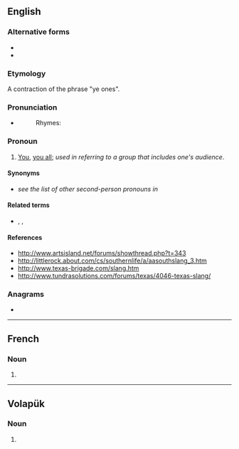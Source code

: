==English==

===Alternative forms===
* {{l|en|yins}}
* {{l|en|yinz}}

===Etymology===
A contraction of the phrase "ye ones".

===Pronunciation===
* {{enPR|yĭnz}}
*: Rhymes: {{rhymes|ɪnz|lang=en}}

===Pronoun===
{{en-pron|desc=second person plural}}

# {{lb|en|colloquial|chiefly|Appalachia|also|_|western|_|Pennsylvania|and|Midwestern US}} [[you|You]], [[you all]]; ''used in referring to a group that includes one's audience''.

====Synonyms====
* ''see the list of other second-person pronouns in'' '''{{m|en|you}}'''

====Related terms====
* {{l|en|yeens}}, {{l|en|yoons}}, {{l|en|you-uns}}

====References====
* http://www.artsisland.net/forums/showthread.php?t=343
* http://littlerock.about.com/cs/southernlife/a/aasouthslang_3.htm
* http://www.texas-brigade.com/slang.htm
* http://www.tundrasolutions.com/forums/texas/4046-texas-slang/

===Anagrams===
* {{anagrams|en|a=ensy|NYSE|neys|nyes|snye|syen|syne}}

----

==French==

===Noun===
{{head|fr|noun plural form|g=m}}

# {{plural of|yen|lang=fr}}

----

==Volapük==

===Noun===
{{head|vo|noun form}}

# {{inflection of|yen||nom|p|lang=vo}}